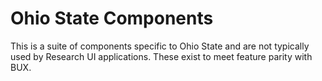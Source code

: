 
<Meta title="Ohio State / Overview" />

# Ohio State Components

This is a suite of components specific to Ohio State and are not typically
used by Research UI applications. These exist to meet feature parity with BUX.
